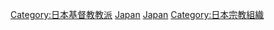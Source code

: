 {{Commons category|Protestantism in Japan}}

[[Category:日本基督教教派|Category:日本基督教教派]]
[[Category:亚洲基督教新教|Japan]]
[[Category:各国基督教新教|Japan]]
[[Category:日本宗教組織|Category:日本宗教組織]]